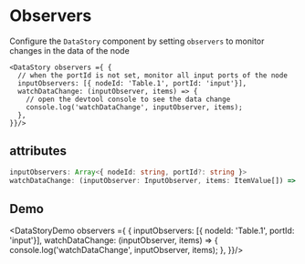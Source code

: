 # Observers

Configure the `DataStory` component by setting `observers` to monitor changes in the data of the node

```tsx
<DataStory observers ={ {
  // when the portId is not set, monitor all input ports of the node
  inputObservers: [{ nodeId: 'Table.1', portId: 'input'}],
  watchDataChange: (inputObserver, items) => {
    // open the devtool console to see the data change
    console.log('watchDataChange', inputObserver, items);
  },
}}/>
```

## attributes

```ts
inputObservers: Array<{ nodeId: string, portId?: string }>
watchDataChange: (inputObserver: InputObserver, items: ItemValue[]) => void
```

## Demo


<DataStoryDemo observers ={ {
  inputObservers: [{ nodeId: 'Table.1', portId: 'input'}],
  watchDataChange: (inputObserver, items) => {
    console.log('watchDataChange', inputObserver, items);
  },
}}/>
